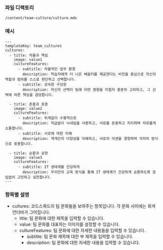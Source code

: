 <!-- Custom-MDX-Documentation.mdx -->

### 파일 디렉토리

`/content/team-culture/culture.mdx`

### 예시

```
---
templateKey: team_cultures
cultures:
  - title: 자율과 책임
    image: value1
    cultureFeatures:
      - subtitle: 자율적인 업무 환경
        description: 학습자에게 더 나은 배움터를 제공한다는 비전을 중심으로 자신의 역할과 범위를 스스로 판단하고 선택합니다.
      - subtitle: 성숙한 구성원
        description: 자신의 선택이 팀에 어떤 영향을 미칠지 충분히 고려하고, 그 선택에 따른 책임을 감당합니다.

  - title: 존중과 포용
    image: value2
    cultureFeatures:
      - subtitle: 위계없이 수평적으로
        description: 직급없이 닉네임을 사용하고, 서로를 존중하고 지지하며 자유롭게 소통합니다.
      - subtitle: 서로에 대한 이해
        description: 개개인의 다양성을 이해하고, 서로의 의견을 경청하며 각자의 방식으로 포용합니다.

  - title: 순환과 공헌
    image: value3
    cultureFeatures:
      - subtitle: IT 생태계를 건강하게
        description: 우리만의 교육 방식을 통해 IT 생태계가 건강하게 순환하도록 끊임없이 고민하고 실천합니다.
---
```

### 항목별 설명

- cultures: 코드스쿼드의 팀 문화들을 보여주는 항목입니다. 각 문화 사이에는 회색 언더바가 그어집니다.
  - title: 팀 문화에 대한 제목을 입력할 수 있습니다.
  - value: 팀 문화를 대표하는 이미지를 설정할 수 있습니다.
  - cultureFeatures: 팀 문화에 대한 자세한 내용들을 입력할 수 있습니다.
    - subtitle: 팀 문화 제목에 대한 부 제목을 입력할 수 있습니다.
    - description: 팀 문화에 대한 자세한 내용을 입력할 수 있습니다.
